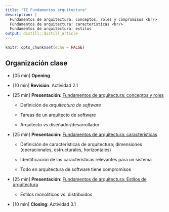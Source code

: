 ```yaml
---
title: "TE Fundamentos arquitectura"
description: |
  Fundamentos de arquitectura: conceptos, roles y compromisos <br/>
  Fundamentos de arquitectura: características <br/>
  Fundamentos de arquitectura: estilos
output: distill::distill_article
---
```


```r
knitr::opts_chunk$set(echo = FALSE)
```

## Organización clase

-   [05 min] **Opening**

-   [10 min] **Revisión**: Actividad 2.1

-   [25 min] **Presentación**: [Fundamentos de arquitectura: conceptos y roles](slides/TE2_fundamentos_arquitectura.html)

    -   Definición de *arquitectura de software*

    -   Tareas de un arquitecto de software

    -   Arquitecto *vs* diseñador/desarrollador

-   [25 min] **Presentación**: [Fundamentos de arquitectura: características](slides/TE2_caracteristicas_arquitectura.html)

    -   Definición de características de arquitectura; dimensiones (operacionales, estructurales, horizontales)

    -   Identificación de las características relevantes para un sistema

    -   Todo en arquitectura de software tiene compromisos

-   [25 min] **Presentación**: [Fundamentos de arquitectura: Estilos de arquitectura](slides/TE2_estilos_arquitectura.html)

    -   Estilos monolíticos vs. distribuidos

-   [10 min] **Closing**: Actividad 3.1

## 
